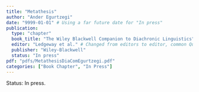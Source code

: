 ```yaml
---
title: "Metathesis"
author: "Ander Egurtzegi"
date: "9999-01-01" # Using a far future date for "In press"
publication:
  type: "chapter"
  book_title: "The Wiley Blackwell Companion to Diachronic Linguistics"
  editor: "Ledgeway et al." # Changed from editors to editor, common Quarto practice.
  publisher: "Wiley-Blackwell"
  status: "In press"
pdf: "pdfs/MetathesisDiaComEgurtzegi.pdf"
categories: ["Book Chapter", "In Press"]
---
```


Status: In press. 